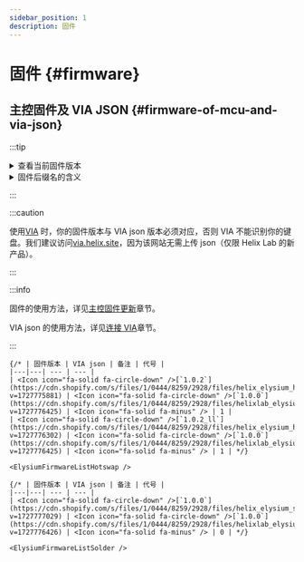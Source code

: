 ```yaml
---
sidebar_position: 1
description: 固件
---
```



# 固件 {#firmware}

## 主控固件及 VIA JSON {#firmware-of-mcu-and-via-json}

:::tip

<details>
  <summary> <Icon icon="fa-solid fa-file-circle-question" /> 查看当前固件版本</summary>

打开任何一个可以提供输入的软件，如记事本，在键盘上按下组合键 <kbd>**fn**</kbd> + <kbd>**V**</kbd>，键盘会输出一个数字或字母，代表固件版本**代号**。例如，代号为 0 意味着固件版本为 1.0.0。

</details>

<details>
  <summary> <Icon icon="fa-solid fa-file-circle-question" /> 固件后缀名的含义</summary>

`_ll`: **Low Latency**，用更短的消抖时间和更激进的消抖算法换取低延迟，低端或老化的轴体可能会出现双击现象。详见[延迟](/docs-elysium/miscellaneous/latency)章节。

`_u8`: **USB 8kHz**，启用 USB 8kHz 轮询率，可能有助于降低 USB 链路延迟，也可能导致电脑 CPU 占用率升高。

</details>

:::

:::caution

使用[VIA](/docs-elysium/via/conect-via) 时，你的固件版本与 VIA json 版本必须对应，否则 VIA 不能识别你的键盘。我们建议访问[via.helix.site](https://via.helix.site)，因为该网站无需上传 json（仅限 Helix Lab 的新产品）。

:::

:::info

固件的使用方法，详见[主控固件更新](/docs-elysium/firmware-update/mcu-firmware-update)章节。

VIA json 的使用方法，详见[连接 VIA](/docs-elysium/via/conect-via)章节。

:::

<Tabs queryString="pcb-variant">
  <TabItem value="hotswap" label="热插拔" default>

    {/* | 固件版本 | VIA json | 备注 | 代号 |
    |---|---| --- | --- |
    | <Icon icon="fa-solid fa-circle-down" />[`1.0.2`](https://cdn.shopify.com/s/files/1/0444/8259/2928/files/helix_elysium_hotswap_1.0.2.bin?v=1727775881) | <Icon icon="fa-solid fa-circle-down" />[`1.0.0`](https://cdn.shopify.com/s/files/1/0444/8259/2928/files/helixlab_elysium_hotswap_1.0.0.json.zip?v=1727776425) | <Icon icon="fa-solid fa-minus" /> | 1 |
    | <Icon icon="fa-solid fa-circle-down" />[`1.0.2_ll`](https://cdn.shopify.com/s/files/1/0444/8259/2928/files/helix_elysium_hotswap_1.0.2_ll.bin?v=1727776302) | <Icon icon="fa-solid fa-circle-down" />[`1.0.0`](https://cdn.shopify.com/s/files/1/0444/8259/2928/files/helixlab_elysium_hotswap_1.0.0.json.zip?v=1727776425) | <Icon icon="fa-solid fa-minus" /> | 1 | */}

    <ElysiumFirmwareListHotswap />

  </TabItem>
  <TabItem value="soldered" label="焊接">
    
    {/* | 固件版本 | VIA json | 备注 | 代号 |
    |---|---| --- | --- |
    | <Icon icon="fa-solid fa-circle-down" />[`1.0.0`](https://cdn.shopify.com/s/files/1/0444/8259/2928/files/helix_elysium_soldered_1.0.0.uf2?v=1727777029) | <Icon icon="fa-solid fa-circle-down" />[`1.0.0`](https://cdn.shopify.com/s/files/1/0444/8259/2928/files/helixlab_elysium_solder_1.0.0.json.zip?v=1727776426) | <Icon icon="fa-solid fa-minus" /> | 0 | */}

    <ElysiumFirmwareListSolder />

  </TabItem>
</Tabs>